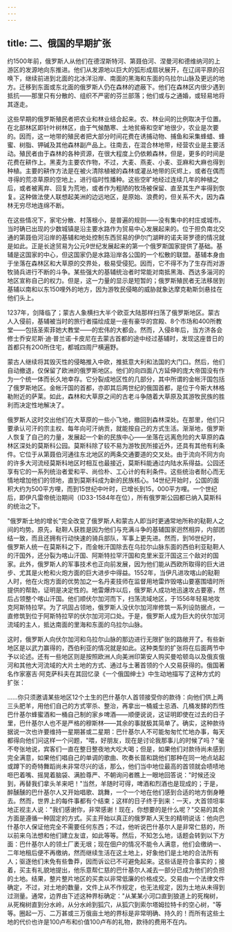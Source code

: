 ```yaml
---
---
---
```

title: 二、俄国的早期扩张
---



约1500年前，俄罗斯人从他们在德涅斯特河、第聂伯河、涅曼河和德维纳河的上游区的发源地向东推进。他们从发源地以巨大的弧形成扇状展开，在辽阔平原的召唤下，继续前进到北面的北冰洋沿岸、南面的黑海和东面的乌拉尔山脉及更远的地方。迁移到东面或东北面的俄罗斯人仍在森林的遮蔽下。他们在森林区内很少遇到抵抗——那里只有分散的、组织不严密的芬兰部落；他们或与之通婚，或轻易地将其逐走。

这些早期的俄罗斯殖民者把农业和林业结合起来。农、林业间的比例取决于位置。在北部林区即针叶树林区，由于气候酷寒、土地贫瘠和空旷地很少，农业是次要的。因而，这一地带的殖民者把大部分时间花费在诱捕动物、捕鱼和采集蜂蜡、蜂蜜、树脂、钾碱及其他森林副产品上。往南去，在混合林地带，经营农业是主要活动。殖民者由于森林的各种资源，在很大程度上仍依赖森林，但是，更多的时间是花费在耕作上。黑麦为主要农作物，不过，大麦、燕麦、小麦、亚麻和大麻也得到种植。主要的耕作方法是在被火清除植被的森林或灌丛地带的灰烬上，或者在偶而寻得的荒凉草原的空地上，进行临时性播种。这些空旷地经过连续几年的种植之后，或者被离弃、回复为荒地，或者作为粗陋的牧场被保留、直至其生产率得到恢复。这种做法使人联想起美洲的边远地区，是原始、浪费的，但关系不大，因为森林无穷尽地连绵不断。

在这些情况下，家宅分散、村落根小，是普遍的规则——没有集中的村庄或城市。当时确已出现的少数城镇是沿主要水路作为贸易中心发展起来的。位于担负南北交通的第聂伯河沿岸的基辅和地处控制东西贸易的伊尔门湖畔的诺夫哥罗德的情况就是如此。正是长途贸易为公元9世纪发展起来的第一个俄罗斯国家提供了基础。基辅是这国家的中心，但这国家仍是水路沿岸各公国的一个松散的联盟。基辅本身由于坐落在森林区和大草原的交界处，极易受侵犯。因而，它不得不为了生存而对游牧骑兵进行不断的斗争。某些强大的基辅统治者时常能对南抵黑海、西达多淄河的地区宣称自己的权力。但是，这一力量的显示是短暂的；俄罗斯殖民者无法移居到基辅以南和以东150哩外的地方，因为游牧民侵略的威胁就象达摩克勒斯剑悬挂在他们头上。

1237年，剑降临了；蒙古人象横扫大半个欧亚大陆那样扫荡了俄罗斯地区。蒙古人入侵前，基辅被当时的旅行者描绘成是一座有豪华的宫殿、8个市场和400所教堂——包括圣索菲她大教堂——的宏伟的大都会。然而，入侵8年后，当方济各会修士乔安尼斯·迪·普兰诺·卡皮尼在去蒙古首都的途中经过基辅时，发现这座昔日的首都只有2O0所住宅，都城四周尸横遍野。

蒙古人继续将其毁灭性的侵略推入中欧，推抵意大利和法国的大门口。然后，他们自动撤退，仅保留了欧洲的俄罗斯地区。他们的向四面八方延伸的庞大帝国没有作为一个统一体而长久地幸存。它分裂成地区性的几部分，其中所谓的金帐汗国包括了俄罗斯地区。金帐汗国的首都，亦即其后两世纪的俄国首都，是位于今斯大林格勒附近的萨莱。如此，森林和大草原之间的古老斗争随着大草原及其游牧民族的胜利而决定性地解决了。

俄罗斯人这时交出他们在大草原的一些小飞地，撤回到森林深处。在那里，他们只要承认可汗的宗主权、每年向可汗纳贡，就能按自己的方式生活。渐渐地，俄罗斯人恢复了自己的力量，发展起一个新的民族中心——坐落在远离危险的大草原的森林区深处的莫斯科公园。莫斯科除了较不易为游牧民所接近外，还具有其他有利条件。它位于从第聂伯河通往东北地区的两条交通要道的交叉处。由于流向不同方向的许多大河流经莫斯科地区时相互也最接近，莫斯科能通过内陆水系得益。公园还享有它的一系列统治者爱和平、尚俭朴、工心计的有利条件。这些统治者耐心而无情地增加他们的领地，直到莫斯科成为新的民族核心。14世纪开始时，公国的面积大约为500平方哩，而到15世纪中叶时，已增长到15，000平方哩。一个世纪后，即伊凡雷帝统治期间（ID33-1584年在位），所有俄罗斯公园都已纳入莫斯科的统治之下。

"俄罗斯士地的增长"完全改变了俄罗斯人和蒙古人即当时更通常地所称的鞑靼人之间的均势。原先，鞑靼人获胜是因为他们与充满斗争的基辅国家迥然相异，内部团结一致，而且还拥有行动快速的骑兵部队，军事上更先进。然而，到16世纪时，俄罗斯人统一在莫斯科之下，而金帐汗国除去在乌拉尔山脉东面的西伯利亚鞑靼人的汗国外，还分裂为喀山汗国、阿斯特拉罕汗国和克里米亚汗国这三个敌对的国家。此外，俄罗斯人的军事技术也正向前发展，因为他们能从西欧所取得的巨大进步、尤其是火枪和火炮方面的巨大进步中得益。1552年，当伊凡进攻喀山的鞑靼人时，他在火炮方面的优势加之一名丹麦技师在监督用地雷炸毁喀山要塞围墙时所提供的帮助，证明是决定性的。地雷爆炸以后，俄罗斯人成功地迅速攻占要塞，然后占领整个喀山汗国。他们顺伏尔加河而下，扫荡流域地区，于1556年轻易地攻克阿斯特拉罕。为了巩固占领地，俄罗斯人没伏尔加河岸修筑一系列设防据点，一直修筑到位于阿斯特拉罕的伏尔加河河口处。于是，俄罗斯人成为巨大的伏尔加河流域的主人，抵达南面的里海和东面的乌拉尔山脉。

这时，俄罗斯人向伏尔加河和乌拉尔山脉的那边进行无限扩张的路敞开了。有些新地区是以武力赢得的，西伯利亚的情况就是如此。这种类型的扩张将在后面两节中予以论述。还有一些地区则是按照欧洲人向美洲印第安人购买曼哈顿岛以及俄亥俄河和其他大河流域的大片土地的方式、通过与土著首领的个人交易获得的。俄国著名作家塞吉·阿克萨科夫在其回忆录《一个俄国绅士》中生动地描写了这种方式的扩张：

……你只须邀请某些地区12个土生的巴什基尔人首领接受你的款待：向他们供上两三头肥羊，用他们自己的方式宰杀、整治，再拿出一桶威士忌酒、几桶发酵的烈性巴什基尔蜂蜜酒和一桶自己制的家乡啤酒——顺便说说，这证明即使在过去的日子里，巴什基尔人也不是严格的穆斯林——其余的事就极其简单了。确实，这种款待据说一次也许要维持一星期甚或二星期：巴什基尔人不可能匆匆忙忙地办事，每天都得向他们问这样一个问题，"喂，好朋友，现在是讨论我那事儿的时候了吗？"毫不夸张地说，宾客们一直在整日整夜地大吃大喝；但是，如果他们对款待尚未感到完全满意，如果他们唱自己的单调的歌曲、吹奏长苗和跳他们那种在同一地点站起或蹲下的奇特舞蹈尚未非常尽兴的话，那么，他们当中地位最高的首领就会啧啧地咂巴着嘴、摇晃着脑袋、满脸尊严、不朝询问者瞧上一眼地回答说："时候还没到，再替我们拿头羊来吧！"当然，羊随时可得，啤酒和烈酒也是现成的；于是，醉醺醺的巴什基尔人又开始唱歌、跳舞，一个一个地在他们感到合适的地方倒身睡去。然而，世界上的每件事都有个结束；这样的日子终于到来：一天，大首领坦率地正视主人说："我们感谢你，非常感谢！现在，你想要的是什么呢？"交易的其余方面是遵循一种固定的方式。买主开始以真正的俄罗斯人天生的精明说话：他向巴什基尔人保证他完全不需要任何东西；不过，他听说巴什基尔人是非常仁慈的，所以前来乌法想和他们建立友谊，如此等等。然后，不知怎么地，话题会转到以下方面：巴什基尔人的领土厂袤无垠；现在佃户的情况不能令人满意，他们会缴纳一、二年地租后便不再缴纳，然而继续生活在这土地上，好象他们是土地的合法所有人；驱逐他们未免有些鲁莽，因而诉讼已不可避免起来。这些话是符合事实的；接着，买主有礼貌地提出，他乐意帮仁慈的巴什基尔人减去一部分已成为他们的负担的土地。结果，整片整片地区的买卖以非常低廉的价格成交。交易由一个法律文件确定，不过，对土地的数量，文件上从不作规定，也无法规定，因为土地从未得到过测量。通常，边界由下述这种界标确定："从某某小河口直到狼道上的死椈树，从死椈树直到分水岭，从分水岭到狐穴，从狐穴到索尔塔姆拉特卡的空心树，"等等。圈起一万、二万甚或三万俄亩土地的界标是非常明确、持久的！而所有这些土地的代价也许是100卢布和价值100卢布的礼物，款待的费用不在内。